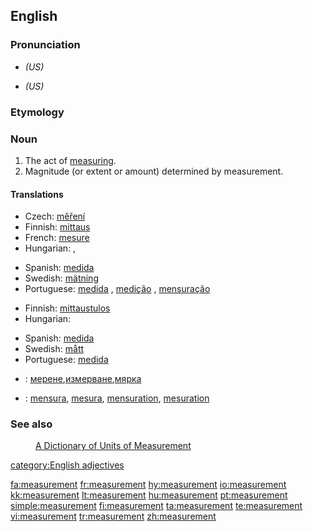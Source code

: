 {{wikipedia|dab=Measurement}}
==English==

===Pronunciation===
*{{IPA|/ˈmɛʒərmənt/}} ''(US)''
*{{SAMPA|/"mEZ@rm@nt/}} ''(US)''

===Etymology===
{{suffix|measure|ment}}

===Noun===
{{en-noun}}
# The act of [[measure|measuring]].
# Magnitude (or extent or amount) determined by measurement.

====Translations====
{{trans-top|act of measuring}}
*Czech: [[měření]] {{n}}
*Finnish: [[mittaus]]
*French: [[mesure]] {{f}}
*Hungarian: {{t|hu|mérés}}, {{t|hu|megmérés}}
{{trans-mid}}
*Spanish: [[medida]]
*Swedish: [[mätning]] {{c}}
*Portuguese: [[medida]] {{f}}, [[medição]] {{f}}, [[mensuração]] {{f}}
{{trans-bottom}}

{{trans-top|magnitude determined by measuring}}
*Finnish: [[mittaustulos]]
*Hungarian: {{t|hu|méret}}
{{trans-mid}}
*Spanish: [[medida]]
*Swedish: [[mått]] {{n}}
*Portuguese: [[medida]]
{{trans-bottom}}

{{checktrans-top}}
*{{ttbc|Bulgarian}}: [[мерене]],[[измерване]],[[мярка]]
*{{ttbc|Interlingua}}: [[mensura]], [[mesura]], [[mensuration]], [[mesuration]]
{{checktrans-bottom}}

===See also===
: [http://www.unc.edu/~rowlett/units/  A Dictionary of Units of Measurement]
[[category:English adjectives]]

[[fa:measurement]]
[[fr:measurement]]
[[hy:measurement]]
[[io:measurement]]
[[kk:measurement]]
[[lt:measurement]]
[[hu:measurement]]
[[pt:measurement]]
[[simple:measurement]]
[[fi:measurement]]
[[ta:measurement]]
[[te:measurement]]
[[vi:measurement]]
[[tr:measurement]]
[[zh:measurement]]